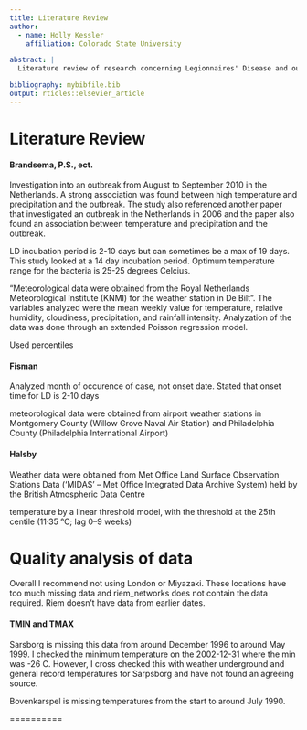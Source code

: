 ```yaml
---
title: Literature Review 
author:
  - name: Holly Kessler
    affiliation: Colorado State University

abstract: |
  Literature review of research concerning Legionnaires' Disease and outbreak association with meteorlogical extremities.

bibliography: mybibfile.bib
output: rticles::elsevier_article
---
```



Literature Review 
==========================

#### Brandsema, P.S., ect. 

Investigation into an outbreak from August to September 2010 in the Netherlands. A strong association was found between high temperature and precipitation and the outbreak. The study also referenced another paper that investigated an outbreak in the Netherlands in 2006 and the paper also found an association between temperature and precipitation and the outbreak. 

LD incubation period is 2-10 days but can sometimes be a max of 19 days. This study looked at a 14 day incubation period. Optimum temperature range for the bacteria is 25-25 degrees Celcius. 

"Meteorological data were obtained from the Royal Netherlands Meteorological Institute (KNMI) for the weather station in De Bilt". The variables analyzed were the mean weekly value for temperature, relative humidity, cloudiness, precipitation, and rainfall intensity. Analyzation of the data was done through an extended Poisson regression model. 

Used percentiles


#### Fisman

Analyzed month of occurence of case, not onset date. Stated that onset time for LD is 2-10 days

meteorological data were obtained from airport weather stations in
Montgomery County (Willow Grove Naval Air Station) and
Philadelphia County (Philadelphia International Airport)

#### Halsby 

Weather data were obtained from Met Office Land
Surface Observation Stations Data (‘MIDAS’ – Met
Office Integrated Data Archive System) held by the
British Atmospheric Data Centre

temperature by a linear threshold
model, with the threshold at the 25th centile (11·35 °C;
lag 0–9 weeks)




Quality analysis of data
===================

Overall I recommend not using London or Miyazaki. These locations have too much missing data and riem_networks does not contain the data required. Riem doesn't have data from earlier dates. 

#### TMIN and TMAX

Sarsborg is missing this data from around December 1996 to around May 1999. I checked the minimum temperature on the 2002-12-31 where the min was -26 C. However, I cross checked this with weather underground and general record temperatures for Sarpsborg and have not found an agreeing source. 


Bovenkarspel is missing temperatures from the start to around July 1990. 





==========
